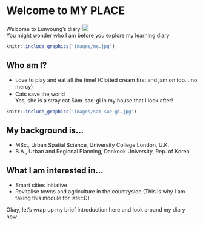 # **Welcome to MY PLACE** {.unnumbered}

Welcome to Eunyoung's diary ![](images/image-1680664414.png){width="18"}\
You might wonder who I am before you explore my learning diary ![](images/image-1135957059.png){width="16" height="13"}

```r
knitr::include_graphics('images/me.jpg')
```

## **Who am I?**

-   Love to play and eat all the time! (Clotted cream first and jam on top... no mercy)
-   Cats save the world ![](images/image-665550276.png){width="16" height="17"}\
    Yes, she is a stray cat Sam-sae-gi in my house that I look after!

```r
knitr::include_graphics('images/sam-sae-gi.jpg')
```

## **My background is...**

-   MSc., Urban Spatial Science, University College London, U.K.
-   B.A., Urban and Regional Planning, Dankook University, Rep. of Korea

## **What I am interested in...**

-   Smart cities initiative
-   Revitalise towns and agriculture in the countryside (This is why I am taking this module for later:D)

Okay, let's wrap up my brief introduction here and look around my diary now ![](images/image-106880547.png){width="15"}

